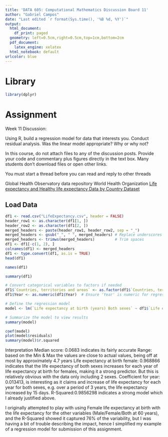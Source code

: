 ```yaml
---
title: 'DATA 605: Computational Mathematics Discussion Board 11'
author: "Gabriel Campos"
date: "Last edited `r format(Sys.time(), '%B %d, %Y')`"
output:
  html_document:
    df_print: paged
  geometry: left=0.5cm,right=0.5cm,top=1cm,bottom=2cm
  pdf_document:
    latex_engine: xelatex
  html_notebook: default
urlcolor: blue
---
```


# Library

```r
library(dplyr)
```

# Assignment

Week 11 Discussion:

Using R, build a  regression model for data that interests you. Conduct residual analysis.  Was the linear model appropriate? Why or why not?

In this course, do not attach files to any of the discussion posts.  Provide your code and commentary plus figures directly in the text box.  Many students don't download files or open other links.

You must start a thread before you can read and reply to other threads

Global Health Observatory data repository
World Health Organization 
[Life expectancy and Healthy life expectancy Data by Country Dataset](https://apps.who.int/gho/data/node.main.688)


## Load Data

```r
df1 <- read.csv("LifeExpectancy.csv", header = FALSE)
header_row1 <- as.character(df1[1, ])
header_row2 <- as.character(df1[2, ])
merged_headers <- paste(header_row1, header_row2, sep = "_")
merged_headers <- gsub("_", " ", merged_headers) # Replace underscores with spaces
merged_headers <- trimws(merged_headers)         # Trim spaces
df1 <- df1[-c(1, 2), ]
colnames(df1) <- merged_headers
df1 <- type.convert(df1, as.is = TRUE)
head(df1)
```

```r
names(df1)
```


```r
summary(df1)
```

```r
# Convert categorical variables to factors if needed
df1$`Countries, territories and areas` <- as.factor(df1$`Countries, territories and areas`)
df1$Year <- as.numeric(df1$Year)  # Ensure 'Year' is numeric for regression

# Define the regression model
model <- lm(`Life expectancy at birth (years) Both sexes` ~ df1$`Life expectancy at birth (years) Female` + Year, data = df1)

# Summarize the model to view results
summary(model)

```

```r
coef(model)
plot(model$residuals)
summary(model)$r.squared
```


Interpretation
Median score: 0.0683 indicates its fairly accurate
Range: based on the Min & Max the values are close to actual values, being off at most by approximately 4.7 years
Life expectancy at birth female: 0.968866 indicates that the life expectancy of both sexes increases for each year of life expectancy at birth for females, making it a strong predictor. But this is relatively obvious with the data only including 2 sexes.
Coefficient for year: 0.013413, is interesting as it claims and increase of life expectancy for each year for both sexes, e.g. over a period of 3 years, the life expectancy increased by 15 days.
R-Squared:0.9856298 indicates a strong model which I already justified above. 

I originally attempted to play with using Female life expectancy at birth with the life expectancy for the other variables (Male/Female/Both at 60 years), and the R-Squared showed it captured 76% of the variability, but I was having a bit of trouble describing the impact, hence I simplified my example of a regression model for submission of this assignment.

